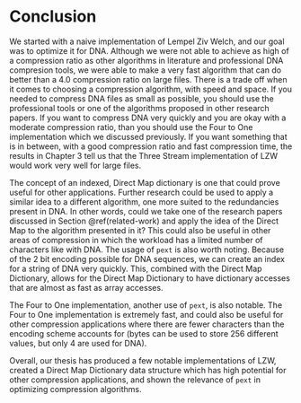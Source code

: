 # Conclusion {-}

We started with a naive implementation of Lempel Ziv Welch, and our goal was to optimize it for DNA. Although we were not able to achieve as high of a compression ratio as other algorithms in literature and professional DNA compresion tools, we were able to make a very fast algorithm that can do better than a 4.0 compression ratio on large files. There is a trade off when it comes to choosing a compression algorithm, with speed and space. If you needed to compress DNA files as small as possible, you should use the professional tools or one of the algorithms proposed in other research papers. If you want to compress DNA very quickly and you are okay with a moderate compression ratio, than you should use the Four to One implementation which we discussed previously. If you want something that is in between, with a good compression ratio and fast compression time, the results in Chapter 3 tell us that the Three Stream implementation of LZW would work very well for large files.

The concept of an indexed, Direct Map dictionary is one that could prove useful for other applications. Further research could be used to apply a similar idea to a different algorithm, one more suited to the redundancies present in DNA. In other words, could we take one of the research papers discussed in Section \@ref(related-work) and apply the idea of the Direct Map to the algorithm presented in it? This could also be useful in other areas of compression in which the workload has a limited number of characters like with DNA. The usage of `pext` is also worth noting. Because of the 2 bit encoding possible for DNA sequences, we can create an index for a string of DNA very quickly. This, combined with the Direct Map Dictionary, allows for the Direct Map Dictionary to have dictionary accesses that are almost as fast as array accesses.

The Four to One implementation, another use of `pext`, is also notable. The Four to One implementation is extremely fast, and could also be useful for other compression applications where there are fewer characters than the encoding scheme accounts for (bytes can be used to store 256 different values, but only 4 are used for DNA). 

Overall, our thesis has produced a few notable implementations of LZW, created a Direct Map Dictionary data structure which has high potential for other compression applications, and shown the relevance of `pext` in optimizing compression algorithms.
